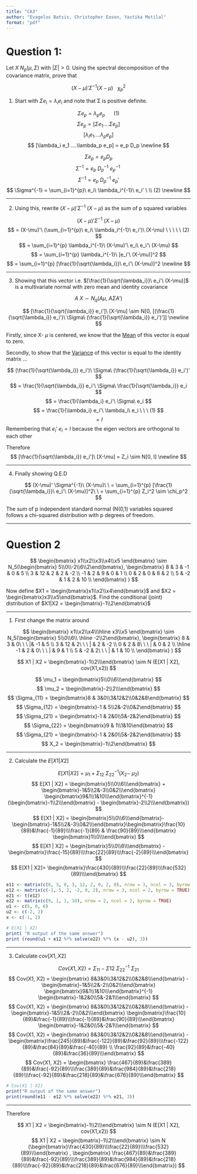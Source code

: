 ```yaml
---
title: "CA3"
author: "Evagelos Batsis, Christopher Eason, Yastika Motilal"
format: "pdf"
---
```


# Question 1:

Let $X~N_p(\mu,\Sigma)$ with $|\Sigma|>0$. Using the spectral decomposition of the covariance matrix, prove that

$$
(X-\mu)'\Sigma^{-1}(X-\mu)\ ~\ \chi_p^2
$$

1.  Start with $Σe_i=λ_ie_i$ and note that Σ is positive definite.

$$
\Sigma e_p = \lambda_pe_p\ \ \ \ \ \ (1)
$$ $$
\Sigma e_p=[\Sigma e_1 ....\Sigma e_p]
$$ $$
[\lambda_i e_1 ....\lambda_p e_p]
$$ $$
[\lambda_i e_1 ....\lambda_p e_p] = e_p D_p \newline
$$

$$
\Sigma e_p = e_p D_p
$$ $$
\Sigma^{-1} = e_p\ D_p^{-1}\ e_p^{-1}\ 
$$ $$
\Sigma^{-1} = e_p\ D_p^{-1}\ e_p' 
$$ $$
\Sigma^{-1} = \sum_{i=1}^{p}\ e_i\ \lambda_i^{-1}\ e_i' \ \\  (2) \newline
$$

------------------------------------------------------------------------

2.  Using this, rewrite $(X-\mu)' \Sigma^{-1}\ (X-\mu)$ as the sum of p squared variables

$$
(X-\mu)' \Sigma^{-1}\ (X-\mu)
$$ $$
= (X-\mu)'\ (\sum_{i=1}^{p}\ e_i\ \lambda_i^{-1}\ e_i')\ (X-\mu) \ \ \ \ \ (2) 
$$ $$
= \sum_{i=1}^{p} \lambda_i^{-1}\ (X-\mu)'\ e_i\ e_i'\ (X-\mu)
$$ $$
= \sum_{i=1}^{p} \lambda_i^{-1}\ [e_i'\ (X-\mu)]^2
$$ $$
= \sum_{i=1}^{p} [\frac{1}{\sqrt{\lambda_i}}\ e_i'\ (X-\mu)]^2 \newline
$$

------------------------------------------------------------------------

3.  Showing that this vector i.e. $[\frac{1}{\sqrt{\lambda_i}}\ e_i'\ (X-\mu)]$ is a multivariate normal with zero mean and identity covariance

$$
A\ X \sim N_q (A\mu,\ A\Sigma A') 
$$

$$
[\frac{1}{\sqrt{\lambda_i}} e_i']\ [X-\mu] \sim N[0, [(\frac{1}{\sqrt{\lambda_i}} e_i')\ \Sigma\ (\frac{1}{\sqrt{\lambda_i}} e_i')']] \newline
$$

Firstly, since X- $\mu$ is centered, we know that the [Mean]{.underline} of this vector is equal to zero.

Secondly, to show that the [Variance]{.underline} of this vector is equal to the identity matrix ...

$$
(\frac{1}{\sqrt{\lambda_i}} e_i')\ \Sigma\ (\frac{1}{\sqrt{\lambda_i}} e_i')'
$$ $$
= \frac{1}{\sqrt{\lambda_i}} e_i'\ \Sigma\ \frac{1}{\sqrt{\lambda_i}} e_i 
$$ $$
= \frac{1}{\lambda_i} e_i'\ \Sigma\ e_i 
$$ $$
= \frac{1}{\lambda_i} e_i'\ \lambda_i\ e_i \ \ \ (1)
$$ $$
= I 
$$ Remembering that $e_i'\ e_i = I$ because the eigen vectors are orthogonal to each other

Therefore $$
[\frac{1}{\sqrt{\lambda_i}} e_i']\ [X-\mu] = Z_i \sim N[0, I] \newline
$$

------------------------------------------------------------------------

4.  Finally showing Q.E.D

$$
(X-\mu)' \Sigma^{-1}\ (X-\mu)\ \ = \sum_{i=1}^{p} [\frac{1}{\sqrt{\lambda_i}}\ e_i'\ (X-\mu)]^2\ \ = \sum_{i=1}^{p} Z_i^2 \sim \chi_p^2
$$

The sum of p independent standard normal (N(0,1) variables squared follows a chi-squared distribution with p degrees of freedom.

------------------------------------------------------------------------

\newpage

# Question 2

$$
\begin{bmatrix}
x1\\x2\\x3\\x4\\x5 
\end{bmatrix}
\sim
N_5(\begin{bmatrix} 5\\0\\-2\\6\\2\end{bmatrix},
\begin{bmatrix}
8 & 3 & -1 & 0 & 5 \\
3 & 12 & 2 & 2 & -2 \\
-1 & 2 & 9 & 0 & 1 \\
0 & 2 & 0 & 8 & 2 \\
5 & -2 & 1 & 2 & 10  \\
\end{bmatrix} )
$$

Now define $X1 = \begin{bmatrix}x1\\x2\\x4\end{bmatrix}$ and $X2 = \begin{bmatrix}x3\\x5\end{bmatrix}$. Find the conditional (joint) distribution of $X1|X2 = \begin{bmatrix}-1\\2\end{bmatrix}$

------------------------------------------------------------------------

1.  First change the matrix around

$$
\begin{bmatrix}
x1\\x2\\x4\\\hline x3\\x5 
\end{bmatrix}
\sim
N_5(\begin{bmatrix} 5\\0\\6\\ \hline -2\\2\end{bmatrix},
\begin{bmatrix}
8 & 3 & 0\ \ \ |& -1 & 5 \\
3 & 12 & 2\ \ \ | & 2 & -2 \\
0 & 2 & 8\ \ \ | & 0 & 2 \\ \hline 
-1 & 2 & 0\ \ \ | & 9 & 1 \\
5 & -2 & 2\ \ \ | & 1 & 10  \\
\end{bmatrix} )
$$

$$
X1 | X2 = \begin{bmatrix}-1\\2\\\end{bmatrix} \sim N (E[X1 | X2], cov(X1,x2))
$$

$$
\mu_1 = \begin{bmatrix}5\\0\\6\\\end{bmatrix} 
$$ $$
\mu_2 = \begin{bmatrix}-2\\2\\\end{bmatrix} 
$$ $$
\Sigma_{11} = \begin{bmatrix}8 & 3&0\\3&12&2\\0&2&8\end{bmatrix} 
$$ $$
\Sigma_{12} = \begin{bmatrix}-1 & 5\\2&-2\\0&2\end{bmatrix} 
$$ $$
\Sigma_{21} = \begin{bmatrix}-1 & 2&0\\5&-2&2\end{bmatrix} 
$$ $$
\Sigma_{22} = \begin{bmatrix}9 & 1\\1&10\end{bmatrix} 
$$ $$
\Sigma_{21} = \begin{bmatrix}-1 & 2&0\\5&-2&2\end{bmatrix} 
$$ $$
X_2 = \begin{bmatrix}-1\\2\end{bmatrix}
$$

------------------------------------------------------------------------

2.  Calculate the $E[X1 | X2]$

$$
E[X1 | X2] = \mu_1+\Sigma_{12}\ \Sigma_{22}^{-1}(X_2-\ \mu_{2}) 
$$ $$
E[X1 | X2] = \begin{bmatrix}5\\0\\6\\\end{bmatrix} + \begin{bmatrix}-1&5\\2&-3\\0&2\\\end{bmatrix} \begin{bmatrix}9&1\\1&10\\\end{bmatrix}^{-1} (\begin{bmatrix}-1\\2\\\end{bmatrix} - \begin{bmatrix}-2\\2\\\end{bmatrix})
$$ $$
E[X1 | X2] = \begin{bmatrix}5\\0\\6\\\end{bmatrix}-\begin{bmatrix}-1&5\\2&-3\\0&2\\\end{bmatrix}\begin{bmatrix}\frac{10}{89}&\frac{-1}{89}\\\frac{-1}{89} & \frac{90}{89}\\\end{bmatrix} \begin{bmatrix}1\\0\\\end{bmatrix} 
$$ $$ 
E[X1 | X2] = \begin{bmatrix}5\\0\\6\\\end{bmatrix} - \begin{bmatrix}\frac{-15}{89}\\\frac{22}{89}\\\frac{-2}{89}\\\end{bmatrix}
$$ $$ 
E[X1 | X2]=  \begin{bmatrix}\frac{430}{89}\\\frac{22}{89}\\\frac{532}{89}\\\end{bmatrix}  
$$

```r
e11 <- matrix(c(8, 3, 0, 3, 12, 2, 0, 2, 8), nrow = 3, ncol = 3, byrow = TRUE)
e12 <- matrix(c(-1, 5, 2, -2, 0, 2), nrow = 3, ncol = 2, byrow = TRUE)
e21 <- t(e12)
e22 <- matrix(c(9, 1, 1, 10), nrow = 2, ncol = 2, byrow = TRUE)
u1 <- c(5, 0, 6)
u2 <- c(-2, 2)
x <- c(-1, 2)

# E(X1 | X2)
print( "R output of the same answer")
print (round(u1 + e12 %*% solve(e22) %*% (x - u2), 3))
```

------------------------------------------------------------------------

3.  Calculate $cov[X1, X2]$

$$
Cov(X1, X2) = \Sigma_{11} - \Sigma{12}\ \Sigma_{22}^{-1}\ \Sigma_{21}
$$ $$
Cov(X1, X2) = \begin{bmatrix} 8&3&0\\3&12&2\\0&2&8\\\end{bmatrix} - \begin{bmatrix}-1&5\\2&-2\\0&2\\\end{bmatrix} \begin{bmatrix}9&1\\1&10\\\end{bmatrix}^{-1} \begin{bmatrix}-1&2&0\\5&-2&1\\\end{bmatrix}
$$ $$
Cov(X1, X2) = \begin{bmatrix} 8&3&0\\3&12&2\\0&2&8\\\end{bmatrix} - \begin{bmatrix}-1&5\\2&-2\\0&2\\\end{bmatrix} \begin{bmatrix}\frac{10}{89}&\frac{-1}{89}\\\frac{-1}{89}&\frac{90}{89}\\\end{bmatrix} \begin{bmatrix}-1&2&0\\5&-2&1\\\end{bmatrix}
$$ $$
Cov(X1, X2) = \begin{bmatrix} 8&3&0\\3&12&2\\0&2&8\\\end{bmatrix} - \begin{bmatrix}\frac{245}{89}&\frac{-122}{89}&\frac{92}{89}\\\frac{-122}{89}&\frac{84}{89}&\frac{-40}{89} \\ \frac{92}{89}&\frac{-40}{89}&\frac{36}{89}\\\end{bmatrix}
$$ $$
Cov(X1, X2) = \begin{bmatrix} \frac{467}{89}&\frac{389}{89}&\frac{-92}{89}\\\frac{389}{89}&\frac{984}{89}&\frac{218}{89}\\\frac{-92}{89}&\frac{218}{89}&\frac{676}{89}\\\end{bmatrix}
$$

```r
# Cov(X1 | X2)
print("R output of the same answer")
print(round(e11 - e12 %*% solve(e22) %*% e21, 3))
```

------------------------------------------------------------------------

Therefore

$$
X1 | X2 = \begin{bmatrix}-1\\2\\\end{bmatrix} \sim N (E[X1 | X2], cov(X1,x2))
$$ $$ 
X1 | X2 = \begin{bmatrix}-1\\2\\\end{bmatrix} \sim N (\begin{bmatrix}\frac{430}{89}\\\frac{22}{89}\\\frac{532}{89}\\\end{bmatrix} , \begin{bmatrix} \frac{467}{89}&\frac{389}{89}&\frac{-92}{89}\\\frac{389}{89}&\frac{984}{89}&\frac{218}{89}\\\frac{-92}{89}&\frac{218}{89}&\frac{676}{89}\\\end{bmatrix}) 
$$
